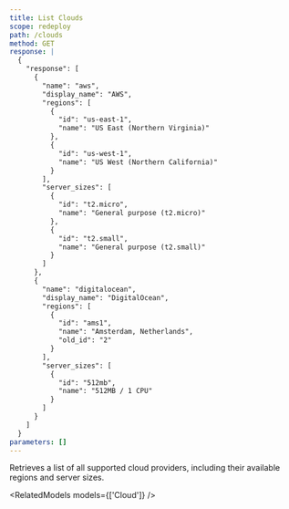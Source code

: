 ```yaml
---
title: List Clouds
scope: redeploy
path: /clouds
method: GET
response: |
  {
    "response": [
      {
        "name": "aws",
        "display_name": "AWS",
        "regions": [
          {
            "id": "us-east-1",
            "name": "US East (Northern Virginia)"
          },
          {
            "id": "us-west-1",
            "name": "US West (Northern California)"
          }
        ],
        "server_sizes": [
          {
            "id": "t2.micro",
            "name": "General purpose (t2.micro)"
          },
          {
            "id": "t2.small",
            "name": "General purpose (t2.small)"
          }
        ]
      },
      {
        "name": "digitalocean",
        "display_name": "DigitalOcean",
        "regions": [
          {
            "id": "ams1",
            "name": "Amsterdam, Netherlands",
            "old_id": "2"
          }
        ],
        "server_sizes": [
          {
            "id": "512mb",
            "name": "512MB / 1 CPU"
          }
        ]
      }
    ]
  }
parameters: []
---
```


Retrieves a list of all supported cloud providers, including their available regions and server sizes.

<RelatedModels models={['Cloud']} />